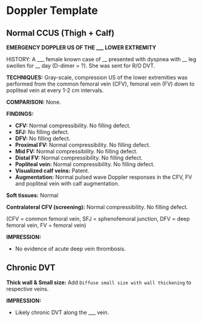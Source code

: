 # Doppler Template

## Normal CCUS (Thigh + Calf)

**EMERGENCY DOPPLER US OF THE ___ LOWER EXTREMITY**

HISTORY: A ___ female known case of __ presented with dyspnea with __ leg swollen for __ day (D-dimer = ?). She was sent for R/O DVT. 


**TECHNIQUES:** Gray-scale, compression US of the lower extremities was performed from the common femoral vein (CFV), femoral vein (FV) down to popliteal vein at every 1-2 cm intervals.

**COMPARISON:** None. 

**FINDINGS:**

-   **CFV:** Normal compressibility. No filling defect. 
-   **SFJ:** No filling defect. 
-   **DFV:** No filling defect. 
-   **Proximal FV:** Normal compressibility. No filling defect. 
-   **Mid FV:** Normal compressibility. No filling defect. 
-   **Distal FV:** Normal compressibility. No filling defect. 
-   **Popliteal vein:** Normal compressibility. No filling defect. 
-   **Visualized calf veins:** Patent.
-   **Augmentation:** Normal pulsed wave Doppler responses in the CFV, FV and popliteal vein with calf augmentation. 

**Soft tissues:** Normal

**Contralateral CFV (screening):** Normal compressibility. No filling defect. 

(CFV = common femoral vein, SFJ = sphenofemoral junction, DFV = deep femoral vein, FV = femoral vein)


**IMPRESSION:**

-   No evidence of acute deep vein thrombosis.


## Chronic DVT

**Thick wall & Small size:** Add `Diffuse small size with wall thickening` to respective veins.


**IMPRESSION:**

- Likely chronic DVT along the ___ vein.




